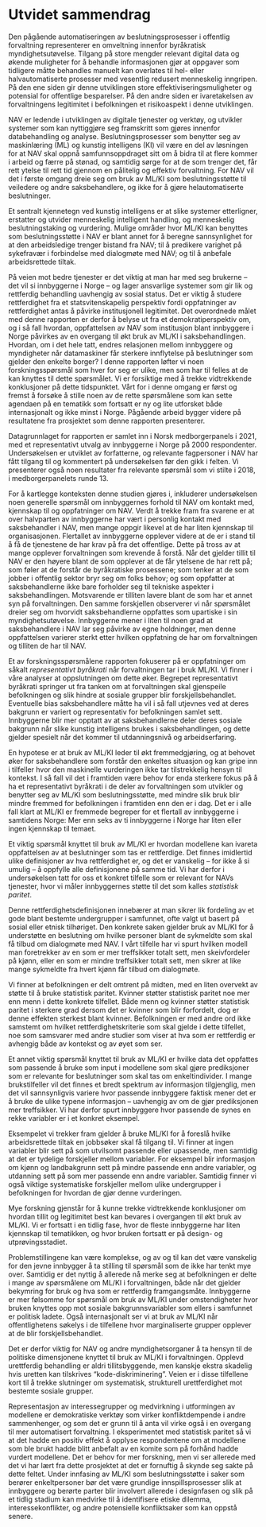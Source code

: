 \newpage\singlespacing
# Utvidet sammendrag {-}

Den pågående automatiseringen av beslutningsprosesser i offentlig forvaltning representerer en omveltning innenfor byråkratisk myndighetsutøvelse. 
Tilgang på store mengder relevant digital data og økende muligheter for å behandle informasjonen gjør at oppgaver som tidligere måtte behandles manuelt kan overlates til hel- eller halvautomatiserte prosesser med vesentlig redusert menneskelig inngripen. 
På den ene siden gir denne utviklingen store effektiviseringsmuligheter og potensial for offentlige besparelser. 
På den andre siden er ivaretakelsen av forvaltningens legitimitet i befolkningen et risikoaspekt i denne utviklingen.

NAV er ledende i utviklingen av digitale tjenester og verktøy, og utvikler systemer som kan nyttiggjøre seg framskritt som gjøres innenfor databehandling og analyse. 
Beslutningsprosesser som benytter seg av maskinlæring (ML) og kunstig intelligens (KI) vil være en del av løsningen for at NAV skal oppnå samfunnsoppdraget sitt om å bidra til at flere kommer i arbeid og færre på stønad, og samtidig sørge for at de som trenger det, får rett ytelse til rett tid gjennom en pålitelig og effektiv forvaltning. 
For NAV vil det i første omgang dreie seg om bruk av ML/KI som beslutningsstøtte til veiledere og andre saksbehandlere, og ikke for å gjøre helautomatiserte beslutninger.
<!-- Kunstig intelligens kan brukes både i automatiserte beslutningsprosesser, og som beslutningsstøtte for saksbehandlere.  -->

Et sentralt kjennetegn ved kunstig intelligens er at slike systemer etterligner, erstatter og utvider menneskelig intelligent handling, og menneskelig beslutningstaking og vurdering.
Mulige områder hvor ML/KI kan benyttes som beslutningsstøtte i NAV er blant annet for å beregne sannsynlighet for at den arbeidsledige trenger bistand fra NAV; til å predikere varighet på sykefravær i forbindelse med dialogmøte med NAV; og til å anbefale arbeidsrettede tiltak.

På veien mot bedre tjenester er det viktig at man har med seg brukerne – det vil si innbyggerne i Norge – og lager ansvarlige systemer som gir lik og rettferdig behandling uavhengig av sosial status.
Det er viktig å studere rettferdighet fra et statsvitenskapelig perspektiv fordi oppfatninger av rettferdighet antas å påvirke institusjonell legitimitet. 
Det overordnede målet med denne rapporten er derfor å belyse ut fra et demokratiperspektiv om, og i så fall hvordan, oppfattelsen av NAV som institusjon blant innbyggere i Norge påvirkes av en overgang til økt bruk av ML/KI i saksbehandlingen.
Hvordan, om i det hele tatt, endres relasjonen mellom innbyggere og myndigheter når datamaskiner får sterkere innflytelse på beslutninger som gjelder den enkelte borger?
I denne rapporten løfter vi noen forskningsspørsmål som hver for seg er ulike, men som har til felles at de kan knyttes til dette spørsmålet.
Vi er forsiktige med å trekke vidtrekkende konklusjoner på dette tidspunktet.
Vårt for i denne omgang er først og fremst å forsøke å stille noen av de rette spørsmålene som kan sette agendaen på en tematikk som fortsatt er ny og lite utforsket både internasjonalt og ikke minst i Norge.
Pågående arbeid bygger videre på resultatene fra prosjektet som denne rapporten presenterer.

Datagrunnlaget for rapporten er samlet inn i Norsk medborgerpanels i 2021, med et representativt utvalg av innbyggerne i Norge på 2000 respondenter.
Undersøkelsen er utviklet av forfatterne, og relevante fagpersoner i NAV har fått tilgang til og kommentert på undersøkelsen før den gikk i felten.
<!-- Spørsmålsformuleringene er utviklet av forfatterne i dialog med relevante fagpersoner i NAV. -->
Vi presenterer også noen resultater fra relevante spørsmål som vi stilte i 2018, i medborgerpanelets runde 13.

For å kartlegge konteksten denne studien gjøres i, inkluderer undersøkelsen noen generelle spørsmål om innbyggernes forhold til NAV om kontakt med, kjennskap til og oppfatninger om NAV.
Verdt å trekke fram fra svarene er at over halvparten av innbyggerne har vært i personlig kontakt med saksbehandler i NAV, men mange oppgir likevel at de har liten kjennskap til organisasjonen.
Flertallet av innbyggerne opplever videre at de er i stand til å få de tjenestene de har krav på fra det offentlige.
Dette på tross av at mange opplever forvaltningen som krevende å forstå.
Når det gjelder tillit til NAV er den høyere blant de som opplever at de får ytelsene de har rett på; som føler at de forstår de byråkratiske prosessene; som tenker at de som jobber i offentlig sektor bryr seg om folks behov; og som oppfatter at saksbehandlerne ikke bare forholder seg til tekniske aspekter i saksbehandlingen.
Motsvarende er tilliten lavere blant de som har et annet syn på forvaltningen.
Den samme forskjellen observerer vi når spørsmålet dreier seg om hvorvidt saksbehandlerne oppfattes som upartiske i sin myndighetsutøvelse.
Innbyggerne mener i liten til noen grad  at saksbehandlere i NAV lar seg påvirke av egne holdninger, men denne oppfattelsen varierer sterkt etter hvilken oppfatning de har om forvaltningen og tilliten de har til NAV. 

Et av forskningsspørsmålene rapporten fokuserer på er oppfatninger om såkalt *representativt byråkrati* når forvaltningen tar i bruk ML/KI.
Vi finner i våre analyser at oppslutningen om dette øker.
Begrepet representativt byråkrati springer ut fra tanken om at forvaltningen skal gjenspeile befolkningen og slik hindre at sosiale grupper blir forskjellsbehandlet.
Eventuelle bias saksbehandlere måtte ha vil i så fall utjevnes ved at deres bakgrunn er variert og representativ for befolkningen samlet sett.
Innbyggerne blir mer opptatt av at saksbehandlerne deler deres sosiale bakgrunn når slike kunstig intelligens brukes i saksbehandlingen, og dette gjelder spesielt når det kommer til utdanningsnivå og arbeidserfaring.

En hypotese er at bruk av ML/KI leder til økt fremmedgjøring, og at behovet øker for saksbehandlere som forstår den enkeltes situasjon og kan gripe inn i tilfeller hvor den maskinelle vurderingen ikke tar tilstrekkelig hensyn til kontekst.
I så fall vil det i framtiden være behov for enda sterkere fokus på å ha et representativt byråkrati i de deler av forvaltningen som utvikler og benytter seg av ML/KI som beslutningsstøtte, med mindre slik bruk blir mindre fremmed for befolkningen i framtiden enn den er i dag.
Det er i alle fall klart at ML/KI er fremmede begreper for et flertall av innbyggerne i samtidens Norge: 
Mer enn seks av ti innbyggerne i Norge har liten eller ingen kjennskap til temaet.

Et viktig spørsmål knyttet til bruk av ML/KI er hvordan modellene kan ivareta oppfattelsen av at beslutninger som tas er rettferdige.
Det finnes imidlertid ulike definisjoner av hva rettferdighet er, og det er vanskelig -- for ikke å si umulig -- å oppfylle alle definisjonene på samme tid.
Vi har derfor i undersøkelsen tatt for oss et konkret tilfelle som er relevant for NAVs tjenester, hvor vi måler innbyggernes støtte til det som kalles *statistisk paritet*. 

Denne rettferdighetsdefinisjonen innebærer at man sikrer lik fordeling av et gode blant bestemte undergrupper i samfunnet, ofte valgt ut basert på sosial eller etnisk tilhøriget.
Den konkrete saken gjelder bruk av ML/KI for å understøtte en beslutning om hvilke personer blant de sykmeldte som skal få tilbud om dialogmøte med NAV.
I vårt tilfelle har vi spurt hvilken modell man foretrekker av en som er mer treffsikker totalt sett, men skeivfordeler på kjønn, eller en som er mindre treffsikker totalt sett, men sikrer at like mange sykmeldte fra hvert kjønn får tilbud om dialogmøte.

Vi finner at befolkningen er delt omtrent på midten, med en liten overvekt av støtte til å bruke statistisk paritet.
Kvinner støtter statistisk paritet noe mer enn menn i dette konkrete tilfellet.
Både menn og kvinner støtter statistisk paritet i sterkere grad dersom det er kvinner som blir forfordelt, dog er denne effekten sterkest blant kvinner.
Befolkningen er med andre ord ikke samstemt om hvilket rettferdighetskriterie som skal gjelde i dette tilfellet, noe som samsvarer med andre studier som viser at hva som er rettferdig er avhengig både av kontekst og av øyet som ser.

Et annet viktig spørsmål knyttet til bruk av ML/KI er hvilke data det oppfattes som passende å bruke som input i modellene som skal gjøre prediksjoner som er relevante for beslutninger som skal tas om enkeltindivider. 
I mange brukstilfeller vil det finnes et bredt spektrum av informasjon tilgjenglig, men det vil sannsynligvis variere hvor passende innbyggere faktisk mener det er å bruke de ulike typene informasjon -- uavhengig av om de gjør prediksjonen mer treffsikker. 
Vi har derfor spurt innbyggere hvor passende de synes en rekke variabler er i et konkret eksempel.

Eksempelet vi trekker fram gjelder å bruke ML/KI for å foreslå hvilke arbeidsrettede tiltak en jobbsøker skal få tilgang til. 
Vi finner at ingen variabler blir sett på som utvilsomt passende eller upassende, men samtidig at det er tydelige forskjeller mellom variabler.
For eksempel blir informasjon om kjønn og landbakgrunn sett på mindre passende enn andre variabler, og utdanning sett på som mer passende enn andre variabler.
Samtidig finner vi også viktige systematiske forskjeller mellom ulike undergrupper i befolkningen for hvordan de gjør denne vurderingen.

Mye forskning gjenstår for å kunne trekke vidtrekkende konklusjoner om hvordan tillit og legitimitet best kan bevares i overgangen til økt bruk av ML/KI.
Vi er fortsatt i en tidlig fase, hvor de fleste innbyggerne har liten kjennskap til tematikken, og hvor bruken fortsatt er på design- og utprøvingsstadiet.

Problemstillingene kan være komplekse, og av og til kan det være vanskelig for den jevne innbygger å ta stilling til spørsmål som de ikke har tenkt mye over.
Samtidig er det nyttig å allerede nå merke seg at befolkningen er delte i mange av spørsmålene om ML/KI i forvaltningen, både når det gjelder bekymring for bruk og hva som er rettferdig framgangsmåte.
Innbyggerne er mer følsomme for spørsmål om bruk av ML/KI under omstendigheter hvor bruken knyttes opp mot sosiale bakgrunnsvariabler som ellers i samfunnet er politisk ladete.
Også internasjonalt ser vi at bruk av ML/KI når offentlighetens søkelys i de tilfellene hvor marginaliserte grupper opplever at de blir forskjellsbehandlet.

Det er derfor viktig for NAV og andre myndighetsorganer å ta hensyn til de politiske dimensjonene knyttet til bruk av ML/KI i forvaltningen.
Opplevd urettferdig behandling er aldri tillitsbyggende, men kanskje ekstra skadelig hvis uretten kan tilskrives "kode-diskriminering".
Veien er i disse tilfellene kort til å trekke slutninger om systematisk, strukturell urettferdighet mot bestemte sosiale grupper.

Representasjon av interessegrupper og medvirkning i utformingen av modellene er demokratiske verktøy som virker konfliktdempende i andre sammenhenger, og som det er grunn til å anta vil virke også i en overgang til mer automatisert forvaltning.
I eksperimentet med statistisk paritet så vi at det hadde en positiv effekt å opplyse respondentene om at modellene som ble brukt hadde blitt anbefalt av en komite som på forhånd hadde vurdert modellene.
Det er behov for mer forskning, men vi ser allerede med det vi har lært fra dette prosjektet at det er fornuftig å skynde seg sakte på dette feltet. 
Under innfasing av ML/KI som beslutningsstøtte i saker som berører enkeltpersoner bør det være grundige innspillsprosesser slik at innbyggere og berørte parter blir involvert allerede i designfasen og slik på et tidlig stadium kan medvirke til å identifisere etiske dilemma, interessekonflikter, og andre potensielle konfliktsaker som kan oppstå senere.


\doublespacing
